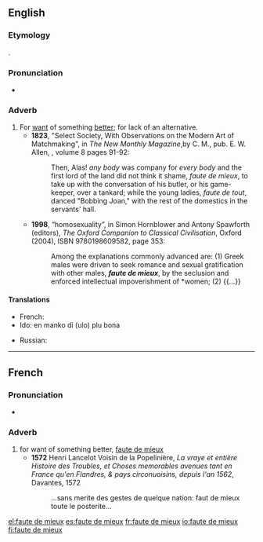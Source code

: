 ==English==

===Etymology===
{{borrowing|fr}}.

===Pronunciation===
* {{IPA|/fəʊt də ˈmjəː/|/fot də mjø/}}

===Adverb===
{{en-adv}}

# For [[want]] of something [[better]]; for lack of an alternative.
#* '''1823''', "Select Society, With Observations on the Modern Art of Matchmaking", in ''The New Monthly Magazine'',by C. M., pub. E. W. Allen, , volume 8 pages 91-92:
#*: Then, Alas! ''any body'' was company for ''every body'' and the first lord of the land did not think it shame, ''faute de mieux'', to take up with the conversation of his butler, or his game-keeper, over a tankard; while the young ladies, ''faute de tout'', danced "Bobbing Joan," with the rest of the domestics in the servants' hall. 
#* '''1998''', “homosexuality”, in Simon Hornblower and Antony Spawforth (editors), ''The Oxford Companion to Classical Civilisation'', Oxford (2004), ISBN 9780198609582, page 353:
#*: Among the explanations commonly advanced are: (1) Greek males were driven to seek romance and sexual gratification with other males, '''''faute de mieux''''', by the seclusion and enforced intellectual impoverishment of *women; (2) {{...}}

====Translations====
{{trans-top|for want of something better}}
* French: {{t+|fr|faute de mieux}}
* Ido: en manko di (ulo) plu bona
{{trans-mid}}
* Russian: {{t-|ru|за неимением лучшего|tr=za neiménijem lučševo|sc=Cyrl}}
{{trans-bottom}}

----

==French==

===Pronunciation===
* {{IPA|/fot.də.mjø/|lang=fr}}

===Adverb===
{{fr-adv|head=[[faute#French|faute]] de [[mieux#French|mieux]]}}

# for want of something better, [[#English|faute de mieux]]
#* '''1572''' Henri Lancelot Voisin de la Popelinière, ''La vraye et entière Histoire des Troubles, et Choses memorables avenues tant en France qu'en Flandres, & pays circonuoisins, depuis l'an 1562'', Davantes, 1572
#*: …sans merite des gestes de quelque nation: faut de mieux toute le posterite…

[[el:faute de mieux]]
[[es:faute de mieux]]
[[fr:faute de mieux]]
[[io:faute de mieux]]
[[fi:faute de mieux]]